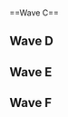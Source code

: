 {{DISPLAYTITLE:Smash 'N' Splash 2: ''Melee'' Singles Round 1 Pools}}
{{tabs static
|name1=Overview
|link1=Smash 'N' Splash/2/Melee
|name2=Singles Round 1 Pools
|link2=Smash 'N' Splash/2/Melee/Singles Round 1 Pools
|name3=Singles Round 2 Pools
|link3=Smash 'N' Splash/2/Melee/Singles Round 2 Pools
|name4=Singles Bracket
|link4=Smash 'N' Splash/2/Melee/Singles Bracket
|name5=Doubles Pools
|link5=Smash 'N' Splash/2/Melee/Doubles Pools
|name6=Doubles Bracket
|link6=Smash 'N' Splash/2/Melee/Doubles Bracket
|This=2
}}<br/>
==Wave C==
{{Box|start|padding=2em}}
{{HiddenSort|===C1===}}
{{GroupTableStart | Bracket C1 |width=300px}}
{{GroupTableSlot|SFAT |flag=us |win_m=6 |lose_m=0 |place=1 |bg=up |go={{advance|Smash 'N' Splash/2/Melee/Singles Round 2 Pools}}}}
{{GroupTableSlot|Mike |flag=us |win_m=5 |lose_m=1 |place=2 |bg=up |go={{advance|Smash 'N' Splash/2/Melee/Singles Round 2 Pools}}}}
{{GroupTableSlot|GooberShadow |flag=us |win_m=4 |lose_m=2 |place=3 |bg=up |go={{advance|Smash 'N' Splash/2/Melee/Singles Round 2 Pools}}}}
{{GroupTableSlot|H2O |flag=us |win_m=3 |lose_m=3 |place=4 |bg=down}}
{{GroupTableSlot|NJM |flag=us |win_m=2 |lose_m=4 |place=5 |bg=down}}
{{GroupTableSlot|Cr4nB3rry |flag=us |win_m=1 |lose_m=5 |place=6 |bg=down}}
{{GroupTableSlot|VI |flag=us |win_m=0 |lose_m=6 |place=7 |bg=down}}
{{GroupTableEnd}}
{{Box|break|padding=2em}}

{{HiddenSort|===C2===}}
{{GroupTableStart | Bracket C2 |width=300px}}
{{GroupTableSlot|n0ne |flag=ni |win_m=6 |lose_m=0 |place=1 |bg=up |go={{advance|Smash 'N' Splash/2/Melee/Singles Round 2 Pools}}}}
{{GroupTableSlot|Nekonyancer |flag=us |win_m=5 |lose_m=1 |place=2 |bg=up |go={{advance|Smash 'N' Splash/2/Melee/Singles Round 2 Pools}}}}
{{GroupTableSlot|cooran |flag=us |win_m=4 |lose_m=2 |place=3 |bg=up |go={{advance|Smash 'N' Splash/2/Melee/Singles Round 2 Pools}}}}
{{GroupTableSlot|hi im mikey |flag=us |win_m=3 |lose_m=3 |place=4 |bg=down}}
{{GroupTableSlot|Spills |flag=us |win_m=2 |lose_m=4 |place=5 |bg=down}}
{{GroupTableSlot|Canary |flag=us |win_m=1 |lose_m=5 |place=6 |bg=down}}
{{GroupTableSlot|Whooie |flag=us |win_m=0 |lose_m=6 |place=7 |bg=down}}
{{GroupTableEnd}}
{{Box|break|padding=2em}}

{{HiddenSort|===C3===}}
{{GroupTableStart | Bracket C3 |width=300px}}
{{GroupTableSlot|Prince Abu |flag=us |win_m=6 |lose_m=0 |place=1 |bg=up |go={{advance|Smash 'N' Splash/2/Melee/Singles Round 2 Pools}}}}
{{GroupTableSlot|Cucco Puffs |flag=us |win_m=5 |lose_m=1 |place=2 |bg=up |go={{advance|Smash 'N' Splash/2/Melee/Singles Round 2 Pools}}}}
{{GroupTableSlot|BARRY |flag=us |win_m=3 |lose_m=2 |place=3 |bg=up |go={{advance|Smash 'N' Splash/2/Melee/Singles Round 2 Pools}}}}
{{GroupTableSlot|Sino |flag=us |win_m=2 |lose_m=3 |place=4 |bg=down}}
{{GroupTableSlot|Raidos |flag=us |win_m=2 |lose_m=4 |place=5 |bg=down}}
{{GroupTableSlot|Cube |flag=us |win_m=2 |lose_m=4 |place=5 |bg=down}}
{{GroupTableSlot|YAMSofsteel |flag=us |win_m=0 |lose_m=6 |place=7 |bg=down}}
{{GroupTableEnd}}
{{Box|break|padding=2em}}

{{HiddenSort|===C4===}}
{{GroupTableStart | Bracket C4 |width=300px}}
{{GroupTableSlot|Drephen |flag=us |win_m=6 |lose_m=0 |place=1 |bg=up |go={{advance|Smash 'N' Splash/2/Melee/Singles Round 2 Pools}}}}
{{GroupTableSlot|Elegy |flag=us |win_m=5 |lose_m=1 |place=2 |bg=up |go={{advance|Smash 'N' Splash/2/Melee/Singles Round 2 Pools}}}}
{{GroupTableSlot|Poskii |flag=us |win_m=4 |lose_m=2 |place=3 |bg=up |go={{advance|Smash 'N' Splash/2/Melee/Singles Round 2 Pools}}}}
{{GroupTableSlot|Josniff |flag=us |win_m=3 |lose_m=3 |place=4 |bg=down}}
{{GroupTableSlot|Generic |flag=us |win_m=2 |lose_m=4 |place=5 |bg=down}}
{{GroupTableSlot|TheSurfingPikachu |flag=us |win_m=1 |lose_m=5 |place=6 |bg=down}}
{{GroupTableSlot|HB |flag=us |win_m=0 |lose_m=6 |place=7 |bg=down}}
{{GroupTableEnd}}
{{Box|break|padding=2em}}

{{HiddenSort|===C5===}}
{{GroupTableStart | Bracket C5 |width=300px}}
{{GroupTableSlot|Azzu |flag=us |win_m=6 |lose_m=0 |place=1 |bg=up |go={{advance|Smash 'N' Splash/2/Melee/Singles Round 2 Pools}}}}
{{GroupTableSlot|tpwn |flag=us |win_m=4 |lose_m=2 |place=2 |bg=up |go={{advance|Smash 'N' Splash/2/Melee/Singles Round 2 Pools}}}}
{{GroupTableSlot|Xtreme |flag=us |win_m=4 |lose_m=2 |place=2 |bg=up |go={{advance|Smash 'N' Splash/2/Melee/Singles Round 2 Pools}}}}
{{GroupTableSlot|Pleasantries |flag=us |win_m=4 |lose_m=2 |place=4 |bg=down}}
{{GroupTableSlot|Peeko |flag=us |win_m=2 |lose_m=4 |place=5 |bg=down}}
{{GroupTableSlot|Speck |flag=us |win_m=1 |lose_m=5 |place=6 |bg=down}}
{{GroupTableSlot|Blakesterr |flag=us |win_m=0 |lose_m=6 |place=7 |bg=down}}
{{GroupTableEnd}}
{{Box|break|padding=2em}}

{{HiddenSort|===C6===}}
{{GroupTableStart | Bracket C6 |width=300px}}
{{GroupTableSlot|voorhese |flag=us |win_m=6 |lose_m=0 |place=1 |bg=up |go={{advance|Smash 'N' Splash/2/Melee/Singles Round 2 Pools}}}}
{{GroupTableSlot|Blahguy |flag=us |win_m=4 |lose_m=2 |place=2 |bg=up |go={{advance|Smash 'N' Splash/2/Melee/Singles Round 2 Pools}}}}
{{GroupTableSlot|BlueMarine |flag=us |win_m=4 |lose_m=2 |place=2 |bg=up |go={{advance|Smash 'N' Splash/2/Melee/Singles Round 2 Pools}}}}
{{GroupTableSlot|Cruz |flag=us |win_m=3 |lose_m=3 |place=4 |bg=down}}
{{GroupTableSlot|Ziggy |flag=us |win_m=3 |lose_m=3 |place=4 |bg=down}}
{{GroupTableSlot|Salt |flag=us |win_m=1 |lose_m=5 |place=6 |bg=down}}
{{GroupTableSlot|Flash |flag=us |win_m=0 |lose_m=6 |place=7 |bg=down}}
{{GroupTableEnd}}
{{Box|break|padding=2em}}

{{HiddenSort|===C7===}}
{{GroupTableStart | Bracket C7 |width=300px}}
{{GroupTableSlot|Liberate |flag=us |win_m=6 |lose_m=0 |place=1 |bg=up |go={{advance|Smash 'N' Splash/2/Melee/Singles Round 2 Pools}}}}
{{GroupTableSlot|Dr. Greenthumb |flag=us |win_m=5 |lose_m=1 |place=2 |bg=up |go={{advance|Smash 'N' Splash/2/Melee/Singles Round 2 Pools}}}}
{{GroupTableSlot|Cronus |flag=us |win_m=4 |lose_m=2 |place=3 |bg=up |go={{advance|Smash 'N' Splash/2/Melee/Singles Round 2 Pools}}}}
{{GroupTableSlot|Dinosaur29 |flag=us |win_m=3 |lose_m=3 |place=4 |bg=down}}
{{GroupTableSlot|Echo |flag=us |win_m=2 |lose_m=4 |place=5 |bg=down}}
{{GroupTableSlot|Zelgius |flag=us |win_m=1 |lose_m=5 |place=6 |bg=down}}
{{GroupTableSlot|Port |flag=us |win_m=0 |lose_m=6 |place=7 |bg=down}}
{{GroupTableEnd}}
{{Box|break|padding=2em}}

{{HiddenSort|===C8===}}
{{GroupTableStart | Bracket C8 |width=300px}}
{{GroupTableSlot|DairDev1L |flag=us |win_m=6 |lose_m=0 |place=1 |bg=up |go={{advance|Smash 'N' Splash/2/Melee/Singles Round 2 Pools}}}}
{{GroupTableSlot|Sheep |flag=us |win_m=5 |lose_m=1 |place=2 |bg=up |go={{advance|Smash 'N' Splash/2/Melee/Singles Round 2 Pools}}}}
{{GroupTableSlot|Moros |flag=us |win_m=4 |lose_m=2 |place=3 |bg=up |go={{advance|Smash 'N' Splash/2/Melee/Singles Round 2 Pools}}}}
{{GroupTableSlot|RockHawk |flag=us |win_m=3 |lose_m=3 |place=4 |bg=down}}
{{GroupTableSlot|Olives |flag=us |win_m=2 |lose_m=4 |place=5 |bg=down}}
{{GroupTableSlot|Fenrir |flag=us |win_m=1 |lose_m=5 |place=6 |bg=down}}
{{GroupTableSlot|Kitsuni |flag=us |win_m=0 |lose_m=6 |place=7 |bg=down}}
{{GroupTableEnd}}
{{Box|break|padding=2em}}

{{HiddenSort|===C9===}}
{{GroupTableStart | Bracket C9 |width=300px}}
{{GroupTableSlot|Dan Salvato |flag=us |win_m=6 |lose_m=0 |place=1 |bg=up |go={{advance|Smash 'N' Splash/2/Melee/Singles Round 2 Pools}}}}
{{GroupTableSlot|TravisT |flag=us |win_m=5 |lose_m=1 |place=2 |bg=up |go={{advance|Smash 'N' Splash/2/Melee/Singles Round 2 Pools}}}}
{{GroupTableSlot|Koopi |flag=us |win_m=4 |lose_m=2 |place=3 |bg=up |go={{advance|Smash 'N' Splash/2/Melee/Singles Round 2 Pools}}}}
{{GroupTableSlot|Bandito |flag=us |win_m=3 |lose_m=3 |place=4 |bg=down}}
{{GroupTableSlot|VESO |flag=us |win_m=2 |lose_m=4 |place=5 |bg=down}}
{{GroupTableSlot|StriferZ |flag=us |win_m=1 |lose_m=5 |place=6 |bg=down}}
{{GroupTableSlot|Musigh |flag=us |win_m=0 |lose_m=6 |place=7 |bg=down}}
{{GroupTableEnd}}
{{Box|break|padding=2em}}

{{HiddenSort|===C10===}}
{{GroupTableStart | Bracket C10 |width=300px}}
{{GroupTableSlot|Hello |flag=ca |win_m=6 |lose_m=0 |place=1 |bg=up |go={{advance|Smash 'N' Splash/2/Melee/Singles Round 2 Pools}}}}
{{GroupTableSlot|HyperFlame |flag=us |win_m=5 |lose_m=1 |place=2 |bg=up |go={{advance|Smash 'N' Splash/2/Melee/Singles Round 2 Pools}}}}
{{GroupTableSlot|Jobes |flag=us |win_m=4 |lose_m=2 |place=3 |bg=up |go={{advance|Smash 'N' Splash/2/Melee/Singles Round 2 Pools}}}}
{{GroupTableSlot|IKEY |flag=us |win_m=3 |lose_m=3 |place=4 |bg=down}}
{{GroupTableSlot|Truski |flag=us |win_m=2 |lose_m=4 |place=5 |bg=down}}
{{GroupTableSlot|Torm |flag=us |win_m=1 |lose_m=5 |place=6 |bg=down}}
{{GroupTableSlot|chals |flag=us |win_m=0 |lose_m=6 |place=7 |bg=down}}
{{GroupTableEnd}}
{{Box|break|padding=2em}}

{{HiddenSort|===C11===}}
{{GroupTableStart | Bracket C11 |width=300px}}
{{GroupTableSlot|i4n |flag=us |win_m=6 |lose_m=0 |place=1 |bg=up |go={{advance|Smash 'N' Splash/2/Melee/Singles Round 2 Pools}}}}
{{GroupTableSlot|Grab2Win |flag=us |win_m=5 |lose_m=1 |place=2 |bg=up |go={{advance|Smash 'N' Splash/2/Melee/Singles Round 2 Pools}}}}
{{GroupTableSlot|NScyte |flag=us |win_m=4 |lose_m=2 |place=3 |bg=up |go={{advance|Smash 'N' Splash/2/Melee/Singles Round 2 Pools}}}}
{{GroupTableSlot|Yankee |flag=us |win_m=3 |lose_m=3 |place=4 |bg=down}}
{{GroupTableSlot|2 Trainz |flag=us |win_m=2 |lose_m=4 |place=5 |bg=down}}
{{GroupTableSlot|Pintoa |flag=us |win_m=1 |lose_m=5 |place=6 |bg=down}}
{{GroupTableSlot|Masterbazaar |flag=us |win_m=0 |lose_m=6 |place=7 |bg=down}}
{{GroupTableEnd}}
{{Box|break|padding=2em}}

{{HiddenSort|===C12===}}
{{GroupTableStart | Bracket C12 |width=300px}}
{{GroupTableSlot|Ferriswheel |flag=us |win_m=6 |lose_m=0 |place=1 |bg=up |go={{advance|Smash 'N' Splash/2/Melee/Singles Round 2 Pools}}}}
{{GroupTableSlot|Andy |flag=us |win_m=5 |lose_m=1 |place=2 |bg=up |go={{advance|Smash 'N' Splash/2/Melee/Singles Round 2 Pools}}}}
{{GroupTableSlot|JLF |flag=us |win_m=4 |lose_m=2 |place=3 |bg=up |go={{advance|Smash 'N' Splash/2/Melee/Singles Round 2 Pools}}}}
{{GroupTableSlot|Jwooff |flag=us |win_m=3 |lose_m=3 |place=4 |bg=down}}
{{GroupTableSlot|Risu |flag=us |win_m=2 |lose_m=4 |place=5 |bg=down}}
{{GroupTableSlot|Crucialtoast8 |flag=us |win_m=1 |lose_m=5 |place=6 |bg=down}}
{{GroupTableSlot|ShulkMan |flag=us |win_m=0 |lose_m=6 |place=7 |bg=down}}
{{GroupTableEnd}}
{{Box|break|padding=2em}}

{{HiddenSort|===C13===}}
{{GroupTableStart | Bracket C13 |width=300px}}
{{GroupTableSlot|Quaz |flag=us |win_m=7 |lose_m=0 |place=1 |bg=up |go={{advance|Smash 'N' Splash/2/Melee/Singles Round 2 Pools}}}}
{{GroupTableSlot|Ringler |flag=us |win_m=6 |lose_m=1 |place=2 |bg=up |go={{advance|Smash 'N' Splash/2/Melee/Singles Round 2 Pools}}}}
{{GroupTableSlot|Drag |flag=us |win_m=5 |lose_m=2 |place=3 |bg=up |go={{advance|Smash 'N' Splash/2/Melee/Singles Round 2 Pools}}}}
{{GroupTableSlot|Koala |flag=us |win_m=4 |lose_m=3 |place=4 |bg=down}}
{{GroupTableSlot|AmZ |flag=us |win_m=3 |lose_m=4 |place=5 |bg=down}}
{{GroupTableSlot|L1me |flag=us |win_m=2 |lose_m=5 |place=6 |bg=down}}
{{GroupTableSlot|AD8 |flag=us |win_m=1 |lose_m=6 |place=7 |bg=down}}
{{GroupTableSlot|Oops |flag=us |win_m=0 |lose_m=7 |place=8 |bg=down}}
{{GroupTableEnd}}
{{Box|break|padding=2em}}

{{HiddenSort|===C14===}}
{{GroupTableStart | Bracket C14 |width=300px}}
{{GroupTableSlot|Karma |flag=us |win_m=6 |lose_m=1 |place=1 |bg=up |go={{advance|Smash 'N' Splash/2/Melee/Singles Round 2 Pools}}}}
{{GroupTableSlot|Weeaboo |flag=us |win_m=6 |lose_m=1 |place=1 |bg=up |go={{advance|Smash 'N' Splash/2/Melee/Singles Round 2 Pools}}}}
{{GroupTableSlot|Ryse |flag=us |win_m=6 |lose_m=1 |place=1 |bg=up |go={{advance|Smash 'N' Splash/2/Melee/Singles Round 2 Pools}}}}
{{GroupTableSlot|D. Disciple |flag=us |win_m=4 |lose_m=3 |place=4 |bg=down}}
{{GroupTableSlot|HHHHHHHHHHHHHHH |flag=us |win_m=3 |lose_m=4 |place=5 |bg=down}}
{{GroupTableSlot|Big Papi |flag=us |win_m=2 |lose_m=5 |place=6 |bg=down}}
{{GroupTableSlot|Blaziken |flag=us |win_m=1 |lose_m=6 |place=7 |bg=down}}
{{GroupTableSlot|Mekk |flag=us |win_m=0 |lose_m=7 |place=8 |bg=down}}
{{GroupTableEnd}}
{{Box|break|padding=2em}}

{{HiddenSort|===C15===}}
{{GroupTableStart | Bracket C15 |width=300px}}
{{GroupTableSlot|Hungrybox |flag=us |win_m=7 |lose_m=0 |place=1 |bg=up |go={{advance|Smash 'N' Splash/2/Melee/Singles Round 2 Pools}}}}
{{GroupTableSlot|LSDX |flag=us |win_m=6 |lose_m=1 |place=2 |bg=up |go={{advance|Smash 'N' Splash/2/Melee/Singles Round 2 Pools}}}}
{{GroupTableSlot|FannyPack |flag=us |win_m=5 |lose_m=2 |place=3 |bg=up |go={{advance|Smash 'N' Splash/2/Melee/Singles Round 2 Pools}}}}
{{GroupTableSlot|Red Sheik |flag=us |win_m=4 |lose_m=3 |place=4 |bg=down}}
{{GroupTableSlot|Tengu |flag=ca |win_m=3 |lose_m=4 |place=5 |bg=down}}
{{GroupTableSlot|White Cinnamon |flag=us |win_m=2 |lose_m=5 |place=6 |bg=down}}
{{GroupTableSlot|FlyingMelons |flag=us |win_m=1 |lose_m=6 |place=7 |bg=down}}
{{GroupTableSlot|Prohibition |flag=us |win_m=0 |lose_m=7 |place=8 |bg=down}}
{{GroupTableEnd}}
{{Box|break|padding=2em}}

{{HiddenSort|===C16===}}
{{GroupTableStart | Bracket C16 |width=300px}}
{{GroupTableSlot|homemadewaffles |flag=us |win_m=6 |lose_m=0 |place=1 |bg=up |go={{advance|Smash 'N' Splash/2/Melee/Singles Round 2 Pools}}}}
{{GroupTableSlot|Dezno |flag=us |win_m=5 |lose_m=1 |place=2 |bg=up |go={{advance|Smash 'N' Splash/2/Melee/Singles Round 2 Pools}}}}
{{GroupTableSlot|Ryou |flag=us |win_m=4 |lose_m=2 |place=3 |bg=up |go={{advance|Smash 'N' Splash/2/Melee/Singles Round 2 Pools}}}}
{{GroupTableSlot|Pseudo Seras |flag=us |win_m=2 |lose_m=4 |place=4 |bg=down}}
{{GroupTableSlot|JBuzzyBee |flag=us |win_m=2 |lose_m=4 |place=4 |bg=down}}
{{GroupTableSlot|Lukatic |flag=us |win_m=2 |lose_m=4 |place=4 |bg=down}}
{{GroupTableSlot|Bustr |flag=us |win_m=0 |lose_m=6 |place=7 |bg=down}}
{{GroupTableEnd}}
{{Box|end}}

==Wave D==
{{Box|start|padding=2em}}
{{HiddenSort|===D1===}}
{{GroupTableStart | Bracket D1 |width=300px}}
{{GroupTableSlot|Mew2King |flag=us |win_m=6 |lose_m=0 |place=1 |bg=up |go={{advance|Smash 'N' Splash/2/Melee/Singles Round 2 Pools}}}}
{{GroupTableSlot|Simple |flag=us |win_m=5 |lose_m=1 |place=2 |bg=up |go={{advance|Smash 'N' Splash/2/Melee/Singles Round 2 Pools}}}}
{{GroupTableSlot|Karson |flag=us |win_m=4 |lose_m=2 |place=3 |bg=up |go={{advance|Smash 'N' Splash/2/Melee/Singles Round 2 Pools}}}}
{{GroupTableSlot|CurlyDave |flag=us |win_m=3 |lose_m=3 |place=4 |bg=down}}
{{GroupTableSlot|Rice |flag=us |win_m=2 |lose_m=4 |place=5 |bg=down}}
{{GroupTableSlot|Jules |flag=us |win_m=1 |lose_m=5 |place=6 |bg=down}}
{{GroupTableSlot|Y3Fffrsn |flag=us |win_m=0 |lose_m=6 |place=7 |bg=down}}
{{GroupTableEnd}}
{{Box|break|padding=2em}}

{{HiddenSort|===D2===}}
{{GroupTableStart | Bracket D2 |width=300px}}
{{GroupTableSlot|Wizzrobe |flag=us |win_m=6 |lose_m=0 |place=1 |bg=up |go={{advance|Smash 'N' Splash/2/Melee/Singles Round 2 Pools}}}}
{{GroupTableSlot|Kuhls |flag=us |win_m=5 |lose_m=1 |place=2 |bg=up |go={{advance|Smash 'N' Splash/2/Melee/Singles Round 2 Pools}}}}
{{GroupTableSlot|BDoc |flag=ca |win_m=4 |lose_m=2 |place=3 |bg=up |go={{advance|Smash 'N' Splash/2/Melee/Singles Round 2 Pools}}}}
{{GroupTableSlot|Dad |flag=us |win_m=3 |lose_m=3 |place=4 |bg=down}}
{{GroupTableSlot|MrPoo |flag=us |win_m=2 |lose_m=4 |place=5 |bg=down}}
{{GroupTableSlot|Micro |flag=us |win_m=1 |lose_m=5 |place=6 |bg=down}}
{{GroupTableSlot|Tomago |flag=us |win_m=0 |lose_m=6 |place=7 |bg=down}}
{{GroupTableEnd}}
{{Box|break|padding=2em}}

{{HiddenSort|===D3===}}
{{GroupTableStart | Bracket D3 |width=300px}}
{{GroupTableSlot|Swedish Delight |flag=us |win_m=6 |lose_m=0 |place=1 |bg=up |go={{advance|Smash 'N' Splash/2/Melee/Singles Round 2 Pools}}}}
{{GroupTableSlot|davrob01 |flag=us |win_m=5 |lose_m=1 |place=2 |bg=up |go={{advance|Smash 'N' Splash/2/Melee/Singles Round 2 Pools}}}}
{{GroupTableSlot|pleeba |flag=us |win_m=4 |lose_m=2 |place=3 |bg=up |go={{advance|Smash 'N' Splash/2/Melee/Singles Round 2 Pools}}}}
{{GroupTableSlot|Tapiney |flag=us |win_m=3 |lose_m=3 |place=4 |bg=down}}
{{GroupTableSlot|BBLZ |flag=us |win_m=2 |lose_m=4 |place=5 |bg=down}}
{{GroupTableSlot|DDHS |flag=us |win_m=1 |lose_m=5 |place=6 |bg=down}}
{{GroupTableSlot|Onehandbackhand |flag=jp |win_m=0 |lose_m=6 |place=7 |bg=down}}
{{GroupTableEnd}}
{{Box|break|padding=2em}}

{{HiddenSort|===D4===}}
{{GroupTableStart | Bracket D4 |width=300px}}
{{GroupTableSlot|Darkatma |flag=us |win_m=6 |lose_m=0 |place=1 |bg=up |go={{advance|Smash 'N' Splash/2/Melee/Singles Round 2 Pools}}}}
{{GroupTableSlot|MVZY |flag=us |win_m=5 |lose_m=1 |place=2 |bg=up |go={{advance|Smash 'N' Splash/2/Melee/Singles Round 2 Pools}}}}
{{GroupTableSlot|Lightning |flag=us |win_m=4 |lose_m=2 |place=3 |bg=up |go={{advance|Smash 'N' Splash/2/Melee/Singles Round 2 Pools}}}}
{{GroupTableSlot|Solithic |flag=us |win_m=3 |lose_m=3 |place=4 |bg=down}}
{{GroupTableSlot|Papa No Johns |flag=us |win_m=2 |lose_m=4 |place=5 |bg=down}}
{{GroupTableSlot|Rada |flag=us |win_m=1 |lose_m=5 |place=6 |bg=down}}
{{GroupTableSlot|Henomura |flag=us |win_m=0 |lose_m=6 |place=7 |bg=down}}
{{GroupTableEnd}}
{{Box|break|padding=2em}}

{{HiddenSort|===D5===}}
{{GroupTableStart | Bracket D5 |width=300px}}
{{GroupTableSlot|Reeve |flag=us |win_m=6 |lose_m=0 |place=1 |bg=up |go={{advance|Smash 'N' Splash/2/Melee/Singles Round 2 Pools}}}}
{{GroupTableSlot|Sothe |flag=us |win_m=5 |lose_m=1 |place=2 |bg=up |go={{advance|Smash 'N' Splash/2/Melee/Singles Round 2 Pools}}}}
{{GroupTableSlot|GGDoe |flag=us |win_m=4 |lose_m=2 |place=3 |bg=up |go={{advance|Smash 'N' Splash/2/Melee/Singles Round 2 Pools}}}}
{{GroupTableSlot|Ceephax |flag=us |win_m=3 |lose_m=3 |place=4 |bg=down}}
{{GroupTableSlot|Mob |flag=us |win_m=2 |lose_m=4 |place=5 |bg=down}}
{{GroupTableSlot|Knipples |flag=us |win_m=1 |lose_m=5 |place=6 |bg=down}}
{{GroupTableSlot|TP the Destroyer |flag=us |win_m=0 |lose_m=6 |place=7 |bg=down}}
{{GroupTableEnd}}
{{Box|break|padding=2em}}

{{HiddenSort|===D6===}}
{{GroupTableStart | Bracket D6 |width=300px}}
{{GroupTableSlot|Lanceinthepants |flag=us |win_m=6 |lose_m=0 |place=1 |bg=up |go={{advance|Smash 'N' Splash/2/Melee/Singles Round 2 Pools}}}}
{{GroupTableSlot|Elephante |flag=us |win_m=5 |lose_m=1 |place=2 |bg=up |go={{advance|Smash 'N' Splash/2/Melee/Singles Round 2 Pools}}}}
{{GroupTableSlot|Rooster |flag=us |win_m=4 |lose_m=2 |place=3 |bg=up |go={{advance|Smash 'N' Splash/2/Melee/Singles Round 2 Pools}}}}
{{GroupTableSlot|Snail6 |flag=us |win_m=3 |lose_m=3 |place=4 |bg=down}}
{{GroupTableSlot|Purplepanda |flag=us |win_m=2 |lose_m=4 |place=5 |bg=down}}
{{GroupTableSlot|Poutine |flag=us |win_m=1 |lose_m=5 |place=6 |bg=down}}
{{GroupTableSlot|Jeezy |flag=us |win_m=0 |lose_m=6 |place=7 |bg=down}}
{{GroupTableEnd}}
{{Box|break|padding=2em}}

{{HiddenSort|===D7===}}
{{GroupTableStart | Bracket D7 |width=300px}}
{{GroupTableSlot|MrLz |flag=us |win_m=6 |lose_m=0 |place=1 |bg=up |go={{advance|Smash 'N' Splash/2/Melee/Singles Round 2 Pools}}}}
{{GroupTableSlot|Fishaman P |flag=us |win_m=5 |lose_m=1 |place=2 |bg=up |go={{advance|Smash 'N' Splash/2/Melee/Singles Round 2 Pools}}}}
{{GroupTableSlot|Bevan |flag=us |win_m=4 |lose_m=2 |place=3 |bg=up |go={{advance|Smash 'N' Splash/2/Melee/Singles Round 2 Pools}}}}
{{GroupTableSlot|FrozenPizza |flag=us |win_m=2 |lose_m=4 |place=4 |bg=down}}
{{GroupTableSlot|Roland |flag=us |win_m=2 |lose_m=4 |place=4 |bg=down}}
{{GroupTableSlot|Beggy |flag=us |win_m=1 |lose_m=5 |place=6 |bg=down}}
{{GroupTableSlot|Tablesalt |flag=us |win_m=1 |lose_m=5 |place=6 |bg=down}}
{{GroupTableEnd}}
{{Box|break|padding=2em}}

{{HiddenSort|===D8===}}
{{GroupTableStart | Bracket D8 |width=300px}}
{{GroupTableSlot|WakenVape |flag=us |win_m=6 |lose_m=0 |place=1 |bg=up |go={{advance|Smash 'N' Splash/2/Melee/Singles Round 2 Pools}}}}
{{GroupTableSlot|The Fury |flag=us |win_m=5 |lose_m=1 |place=2 |bg=up |go={{advance|Smash 'N' Splash/2/Melee/Singles Round 2 Pools}}}}
{{GroupTableSlot|Solharath |flag=us |win_m=4 |lose_m=2 |place=3 |bg=up |go={{advance|Smash 'N' Splash/2/Melee/Singles Round 2 Pools}}}}
{{GroupTableSlot|Pizza |flag=us |win_m=3 |lose_m=3 |place=4 |bg=down}}
{{GroupTableSlot|Narbs |flag=us |win_m=2 |lose_m=4 |place=5 |bg=down}}
{{GroupTableSlot|cope |flag=us |win_m=1 |lose_m=5 |place=6 |bg=down}}
{{GroupTableSlot|Scrublord |flag=us |win_m=0 |lose_m=6 |place=7 |bg=down}}
{{GroupTableEnd}}
{{Box|break|padding=2em}}

{{HiddenSort|===D9===}}
{{GroupTableStart | Bracket D9 |width=300px}}
{{GroupTableSlot|Thrash |flag=us |win_m=6 |lose_m=0 |place=1 |bg=up |go={{advance|Smash 'N' Splash/2/Melee/Singles Round 2 Pools}}}}
{{GroupTableSlot|Pure |flag=us |win_m=5 |lose_m=1 |place=2 |bg=up |go={{advance|Smash 'N' Splash/2/Melee/Singles Round 2 Pools}}}}
{{GroupTableSlot|Knubs. |flag=us |win_m=4 |lose_m=2 |place=3 |bg=up |go={{advance|Smash 'N' Splash/2/Melee/Singles Round 2 Pools}}}}
{{GroupTableSlot|2A4T |flag=us |win_m=3 |lose_m=3 |place=4 |bg=down}}
{{GroupTableSlot|A' |flag=us |win_m=1 |lose_m=5 |place=5 |bg=down}}
{{GroupTableSlot|EX |flag=us |win_m=1 |lose_m=5 |place=5 |bg=down}}
{{GroupTableSlot|Food |flag=us |win_m=1 |lose_m=5 |place=5 |bg=down}}
{{GroupTableEnd}}
{{Box|break|padding=2em}}

{{HiddenSort|===D10===}}
{{GroupTableStart | Bracket D10 |width=300px}}
{{GroupTableSlot|Parzival |flag=us |win_m=6 |lose_m=0 |place=1 |bg=up |go={{advance|Smash 'N' Splash/2/Melee/Singles Round 2 Pools}}}}
{{GroupTableSlot|LuigigoShard |flag=us |win_m=5 |lose_m=1 |place=2 |bg=up |go={{advance|Smash 'N' Splash/2/Melee/Singles Round 2 Pools}}}}
{{GroupTableSlot|Wii-Kai |flag=us |win_m=4 |lose_m=2 |place=3 |bg=up |go={{advance|Smash 'N' Splash/2/Melee/Singles Round 2 Pools}}}}
{{GroupTableSlot|Moosewad |flag=us |win_m=3 |lose_m=3 |place=4 |bg=down}}
{{GroupTableSlot|Mastercat |flag=us |win_m=1 |lose_m=5 |place=5 |bg=down}}
{{GroupTableSlot|WORM |flag=us |win_m=1 |lose_m=5 |place=5 |bg=down}}
{{GroupTableSlot|kzidek |flag=us |win_m=1 |lose_m=5 |place=5 |bg=down}}
{{GroupTableEnd}}
{{Box|break|padding=2em}}

{{HiddenSort|===D11===}}
{{GroupTableStart | Bracket D11 |width=300px}}
{{GroupTableSlot|DavidCue |flag=us |win_m=6 |lose_m=0 |place=1 |bg=up |go={{advance|Smash 'N' Splash/2/Melee/Singles Round 2 Pools}}}}
{{GroupTableSlot|DarkWolf |flag=us |win_m=5 |lose_m=1 |place=2 |bg=up |go={{advance|Smash 'N' Splash/2/Melee/Singles Round 2 Pools}}}}
{{GroupTableSlot|Schlag |flag=us |win_m=4 |lose_m=2 |place=3 |bg=up |go={{advance|Smash 'N' Splash/2/Melee/Singles Round 2 Pools}}}}
{{GroupTableSlot|Dice |flag=us |win_m=3 |lose_m=3 |place=4 |bg=down}}
{{GroupTableSlot|Savage Lionfish |flag=us |win_m=2 |lose_m=4 |place=5 |bg=down}}
{{GroupTableSlot|MtnDewgong |flag=us |win_m=1 |lose_m=5 |place=6 |bg=down}}
{{GroupTableSlot|Elliot |flag=us |win_m=0 |lose_m=6 |place=7 |bg=down}}
{{GroupTableEnd}}
{{Box|break|padding=2em}}

{{HiddenSort|===D12===}}
{{GroupTableStart | Bracket D12 |width=300px}}
{{GroupTableSlot|Nox |flag=us |win_m=6 |lose_m=0 |place=1 |bg=up |go={{advance|Smash 'N' Splash/2/Melee/Singles Round 2 Pools}}}}
{{GroupTableSlot|Hacky |flag=us |win_m=5 |lose_m=1 |place=2 |bg=up |go={{advance|Smash 'N' Splash/2/Melee/Singles Round 2 Pools}}}}
{{GroupTableSlot|Suplex City |flag=us |win_m=4 |lose_m=2 |place=3 |bg=up |go={{advance|Smash 'N' Splash/2/Melee/Singles Round 2 Pools}}}}
{{GroupTableSlot|Grasshoppa |flag=us |win_m=3 |lose_m=3 |place=4 |bg=down}}
{{GroupTableSlot|Withputit |flag=us |win_m=2 |lose_m=4 |place=5 |bg=down}}
{{GroupTableSlot|Hamalak |flag=us |win_m=1 |lose_m=5 |place=6 |bg=down}}
{{GroupTableSlot|Maspect |flag=us |win_m=0 |lose_m=6 |place=7 |bg=down}}
{{GroupTableEnd}}
{{Box|break|padding=2em}}

{{HiddenSort|===D13===}}
{{GroupTableStart | Bracket D13 |width=300px}}
{{GroupTableSlot|C# |flag=us |win_m=6 |lose_m=0 |place=1 |bg=up |go={{advance|Smash 'N' Splash/2/Melee/Singles Round 2 Pools}}}}
{{GroupTableSlot|Cheato |flag=us |win_m=5 |lose_m=1 |place=2 |bg=up |go={{advance|Smash 'N' Splash/2/Melee/Singles Round 2 Pools}}}}
{{GroupTableSlot|Schnurb |flag=us |win_m=4 |lose_m=2 |place=3 |bg=up |go={{advance|Smash 'N' Splash/2/Melee/Singles Round 2 Pools}}}}
{{GroupTableSlot|JAB |flag=us |win_m=3 |lose_m=3 |place=4 |bg=down}}
{{GroupTableSlot|Juice |flag=us |win_m=2 |lose_m=4 |place=5 |bg=down}}
{{GroupTableSlot|Everfresh |flag=us |win_m=1 |lose_m=5 |place=6 |bg=down}}
{{GroupTableSlot|PIBB |flag=us |win_m=0 |lose_m=6 |place=7 |bg=down}}
{{GroupTableEnd}}
{{Box|break|padding=2em}}

{{HiddenSort|===D14===}}
{{GroupTableStart | Bracket D14 |width=300px}}
{{GroupTableSlot|Trulliam |flag=ca |win_m=7 |lose_m=0 |place=1 |bg=up |go={{advance|Smash 'N' Splash/2/Melee/Singles Round 2 Pools}}}}
{{GroupTableSlot|Jacky |flag=us |win_m=6 |lose_m=1 |place=2 |bg=up |go={{advance|Smash 'N' Splash/2/Melee/Singles Round 2 Pools}}}}
{{GroupTableSlot|Plasmius |flag=us |win_m=5 |lose_m=2 |place=3 |bg=up |go={{advance|Smash 'N' Splash/2/Melee/Singles Round 2 Pools}}}}
{{GroupTableSlot|KillJayKill |flag=us |win_m=4 |lose_m=3 |place=4 |bg=down}}
{{GroupTableSlot|Storm |flag=us |win_m=3 |lose_m=4 |place=5 |bg=down}}
{{GroupTableSlot|Izze |flag=us |win_m=2 |lose_m=5 |place=6 |bg=down}}
{{GroupTableSlot|Rektangles |flag=us |win_m=1 |lose_m=6 |place=7 |bg=down}}
{{GroupTableSlot|Tuck |flag=us |win_m=0 |lose_m=7 |place=8 |bg=down}}
{{GroupTableEnd}}
{{Box|break|padding=2em}}

{{HiddenSort|===D15===}}
{{GroupTableStart | Bracket D15 |width=300px}}
{{GroupTableSlot|Eggy |flag=us |win_m=7 |lose_m=0 |place=1 |bg=up |go={{advance|Smash 'N' Splash/2/Melee/Singles Round 2 Pools}}}}
{{GroupTableSlot|Cuff |flag=us |win_m=6 |lose_m=1 |place=2 |bg=up |go={{advance|Smash 'N' Splash/2/Melee/Singles Round 2 Pools}}}}
{{GroupTableSlot|High-C |flag=us |win_m=5 |lose_m=2 |place=3 |bg=up |go={{advance|Smash 'N' Splash/2/Melee/Singles Round 2 Pools}}}}
{{GroupTableSlot|oh |flag=us |win_m=4 |lose_m=3 |place=4 |bg=down}}
{{GroupTableSlot|Tucker |flag=us |win_m=3 |lose_m=4 |place=5 |bg=down}}
{{GroupTableSlot|Blaze |flag=us |win_m=2 |lose_m=5 |place=6 |bg=down}}
{{GroupTableSlot|Ranger Mike |flag=us |win_m=1 |lose_m=6 |place=7 |bg=down}}
{{GroupTableSlot|Landry! |flag=us |win_m=0 |lose_m=7 |place=8 |bg=down}}
{{GroupTableEnd}}
{{Box|break|padding=2em}}

{{HiddenSort|===D16===}}
{{GroupTableStart | Bracket D16 |width=300px}}
{{GroupTableSlot|Triple R |flag=us |win_m=6 |lose_m=0 |place=1 |bg=up |go={{advance|Smash 'N' Splash/2/Melee/Singles Round 2 Pools}}}}
{{GroupTableSlot|Passion |flag=us |win_m=5 |lose_m=1 |place=2 |bg=up |go={{advance|Smash 'N' Splash/2/Melee/Singles Round 2 Pools}}}}
{{GroupTableSlot|Scooby Doo Gucci Jacuzzi |flag=us |win_m=4 |lose_m=2 |place=3 |bg=up |go={{advance|Smash 'N' Splash/2/Melee/Singles Round 2 Pools}}}}
{{GroupTableSlot|Dysfunkti0nal |flag=us |win_m=3 |lose_m=3 |place=4 |bg=down}}
{{GroupTableSlot|Oathlivion |flag=us |win_m=2 |lose_m=4 |place=5 |bg=down}}
{{GroupTableSlot|ravedave |flag=us |win_m=1 |lose_m=5 |place=6 |bg=down}}
{{GroupTableSlot|Garbage Can |flag=us |win_m=0 |lose_m=6 |place=7 |bg=down}}
{{GroupTableEnd}}
{{Box|end}}

==Wave E==
{{Box|start|padding=2em}}
{{HiddenSort|===E1===}}
{{GroupTableStart | Bracket E1 |width=300px}}
{{GroupTableSlot|Westballz |flag=us |win_m=6 |lose_m=0 |place=1 |bg=up |go={{advance|Smash 'N' Splash/2/Melee/Singles Round 2 Pools}}}}
{{GroupTableSlot|Puddingpop |flag=us |win_m=4 |lose_m=2 |place=2 |bg=up |go={{advance|Smash 'N' Splash/2/Melee/Singles Round 2 Pools}}}}
{{GroupTableSlot|Boat |flag=us |win_m=4 |lose_m=2 |place=2 |bg=up |go={{advance|Smash 'N' Splash/2/Melee/Singles Round 2 Pools}}}}
{{GroupTableSlot|645development |flag=us |win_m=4 |lose_m=2 |place=2 |bg=down}}
{{GroupTableSlot|Marionette |flag=us |win_m=2 |lose_m=4 |place=5 |bg=down}}
{{GroupTableSlot|Zeezy |flag=us |win_m=1 |lose_m=5 |place=6 |bg=down}}
{{GroupTableSlot|Sofa King |flag=us |win_m=0 |lose_m=6 |place=7 |bg=down}}
{{GroupTableEnd}}
{{Box|break|padding=2em}}

{{HiddenSort|===E2===}}
{{GroupTableStart | Bracket E2 |width=300px}}
{{GroupTableSlot|S2J |flag=us |win_m=6 |lose_m=0 |place=1 |bg=up |go={{advance|Smash 'N' Splash/2/Melee/Singles Round 2 Pools}}}}
{{GroupTableSlot|yohobojoe |flag=us |win_m=4 |lose_m=2 |place=2 |bg=up |go={{advance|Smash 'N' Splash/2/Melee/Singles Round 2 Pools}}}}
{{GroupTableSlot|xurk |flag=us |win_m=3 |lose_m=3 |place=3 |bg=up |go={{advance|Smash 'N' Splash/2/Melee/Singles Round 2 Pools}}}}
{{GroupTableSlot|Jeffthecheff |flag=us |win_m=3 |lose_m=3 |place=3 |bg=down}}
{{GroupTableSlot|SpiderMad |flag=us |win_m=3 |lose_m=3 |place=3 |bg=down}}
{{GroupTableSlot|Tusk |flag=us |win_m=2 |lose_m=4 |place=6 |bg=down}}
{{GroupTableSlot|Cha0s |flag=us |win_m=0 |lose_m=6 |place=7 |bg=down}}
{{GroupTableEnd}}
{{Box|break|padding=2em}}

{{HiddenSort|===E3===}}
{{GroupTableStart | Bracket E3 |width=300px}}
{{GroupTableSlot|Kjh |flag=us |win_m=6 |lose_m=0 |place=1 |bg=up |go={{advance|Smash 'N' Splash/2/Melee/Singles Round 2 Pools}}}}
{{GroupTableSlot|Kibbles |flag=us |win_m=5 |lose_m=1 |place=2 |bg=up |go={{advance|Smash 'N' Splash/2/Melee/Singles Round 2 Pools}}}}
{{GroupTableSlot|mattmog |flag=us |win_m=4 |lose_m=2 |place=3 |bg=up |go={{advance|Smash 'N' Splash/2/Melee/Singles Round 2 Pools}}}}
{{GroupTableSlot|visualwatch |flag=us |win_m=3 |lose_m=3 |place=4 |bg=down}}
{{GroupTableSlot|SuperMrJMT |flag=us |win_m=2 |lose_m=4 |place=5 |bg=down}}
{{GroupTableSlot|GreenBean |flag=us |win_m=1 |lose_m=5 |place=6 |bg=down}}
{{GroupTableSlot|BK |flag=us |win_m=0 |lose_m=6 |place=7 |bg=down}}
{{GroupTableEnd}}
{{Box|break|padding=2em}}

{{HiddenSort|===E4===}}
{{GroupTableStart | Bracket E4 |width=300px}}
{{GroupTableSlot|Captain Faceroll |flag=us |win_m=6 |lose_m=0 |place=1 |bg=up |go={{advance|Smash 'N' Splash/2/Melee/Singles Round 2 Pools}}}}
{{GroupTableSlot|Wolven |flag=us |win_m=5 |lose_m=1 |place=2 |bg=up |go={{advance|Smash 'N' Splash/2/Melee/Singles Round 2 Pools}}}}
{{GroupTableSlot|Xiivi |flag=us |win_m=4 |lose_m=2 |place=3 |bg=up |go={{advance|Smash 'N' Splash/2/Melee/Singles Round 2 Pools}}}}
{{GroupTableSlot|ahampster |flag=us |win_m=3 |lose_m=3 |place=4 |bg=down}}
{{GroupTableSlot|PGD |flag=us |win_m=2 |lose_m=4 |place=5 |bg=down}}
{{GroupTableSlot|Big Spoon |flag=us |win_m=1 |lose_m=5 |place=6 |bg=down}}
{{GroupTableSlot|Redrum |flag=us |win_m=0 |lose_m=6 |place=7 |bg=down}}
{{GroupTableEnd}}
{{Box|break|padding=2em}}

{{HiddenSort|===E5===}}
{{GroupTableStart | Bracket E5 |width=300px}}
{{GroupTableSlot|Moy |flag=us |win_m=6 |lose_m=0 |place=1 |bg=up |go={{advance|Smash 'N' Splash/2/Melee/Singles Round 2 Pools}}}}
{{GroupTableSlot|IBC |flag=us |win_m=5 |lose_m=1 |place=2 |bg=up |go={{advance|Smash 'N' Splash/2/Melee/Singles Round 2 Pools}}}}
{{GroupTableSlot|Rope |flag=us |win_m=4 |lose_m=2 |place=3 |bg=up |go={{advance|Smash 'N' Splash/2/Melee/Singles Round 2 Pools}}}}
{{GroupTableSlot|Jerry |flag=us |win_m=3 |lose_m=3 |place=4 |bg=down}}
{{GroupTableSlot|Luxx |flag=us |win_m=2 |lose_m=4 |place=5 |bg=down}}
{{GroupTableSlot|BaB |flag=us |win_m=1 |lose_m=5 |place=6 |bg=down}}
{{GroupTableSlot|Bizzarro Flame |flag=us |win_m=0 |lose_m=6 |place=7 |bg=down}}
{{GroupTableEnd}}
{{Box|break|padding=2em}}

{{HiddenSort|===E6===}}
{{GroupTableStart | Bracket E6 |width=300px}}
{{GroupTableSlot|Rik |flag=us |win_m=6 |lose_m=0 |place=1 |bg=up |go={{advance|Smash 'N' Splash/2/Melee/Singles Round 2 Pools}}}}
{{GroupTableSlot|BPow |flag=us |win_m=5 |lose_m=1 |place=2 |bg=up |go={{advance|Smash 'N' Splash/2/Melee/Singles Round 2 Pools}}}}
{{GroupTableSlot|Simian |flag=us |win_m=4 |lose_m=2 |place=3 |bg=up |go={{advance|Smash 'N' Splash/2/Melee/Singles Round 2 Pools}}}}
{{GroupTableSlot|Dank Joel |flag=us |win_m=3 |lose_m=3 |place=4 |bg=down}}
{{GroupTableSlot|Gems |flag=us |win_m=2 |lose_m=4 |place=5 |bg=down}}
{{GroupTableSlot|Babal |flag=us |win_m=1 |lose_m=5 |place=6 |bg=down}}
{{GroupTableSlot|Dannx |flag=us |win_m=0 |lose_m=6 |place=7 |bg=down}}
{{GroupTableEnd}}
{{Box|break|padding=2em}}

{{HiddenSort|===E7===}}
{{GroupTableStart | Bracket E7 |width=300px}}
{{GroupTableSlot|Junebug |flag=us |win_m=6 |lose_m=0 |place=1 |bg=up |go={{advance|Smash 'N' Splash/2/Melee/Singles Round 2 Pools}}}}
{{GroupTableSlot|Modem |flag=us |win_m=5 |lose_m=1 |place=2 |bg=up |go={{advance|Smash 'N' Splash/2/Melee/Singles Round 2 Pools}}}}
{{GroupTableSlot|Joe K |flag=us |win_m=4 |lose_m=2 |place=3 |bg=up |go={{advance|Smash 'N' Splash/2/Melee/Singles Round 2 Pools}}}}
{{GroupTableSlot|Hei |flag=us |win_m=3 |lose_m=3 |place=4 |bg=down}}
{{GroupTableSlot|PumpkinLeaf |flag=us |win_m=2 |lose_m=4 |place=5 |bg=down}}
{{GroupTableSlot|Chuck Lubs |flag=us |win_m=1 |lose_m=5 |place=6 |bg=down}}
{{GroupTableSlot|crazycookie |flag=us |win_m=0 |lose_m=6 |place=7 |bg=down}}
{{GroupTableEnd}}
{{Box|break|padding=2em}}

{{HiddenSort|===E8===}}
{{GroupTableStart | Bracket E8 |width=300px}}
{{GroupTableSlot|PRZ |flag=us |win_m=6 |lose_m=0 |place=1 |bg=up |go={{advance|Smash 'N' Splash/2/Melee/Singles Round 2 Pools}}}}
{{GroupTableSlot|Nexic |flag=us |win_m=5 |lose_m=1 |place=2 |bg=up |go={{advance|Smash 'N' Splash/2/Melee/Singles Round 2 Pools}}}}
{{GroupTableSlot|Zepto |flag=us |win_m=4 |lose_m=2 |place=3 |bg=up |go={{advance|Smash 'N' Splash/2/Melee/Singles Round 2 Pools}}}}
{{GroupTableSlot|Dennis |flag=us |win_m=3 |lose_m=3 |place=4 |bg=down}}
{{GroupTableSlot|Trod |flag=us |win_m=1 |lose_m=5 |place=5 |bg=down}}
{{GroupTableSlot|Ark |flag=us |win_m=1 |lose_m=5 |place=5 |bg=down}}
{{GroupTableSlot|DJ Tyro |flag=us |win_m=1 |lose_m=5 |place=5 |bg=down}}
{{GroupTableEnd}}
{{Box|break|padding=2em}}

{{HiddenSort|===E9===}}
{{GroupTableStart | Bracket E9 |width=300px}}
{{GroupTableSlot|TheGoodDoctor |flag=us |win_m=6 |lose_m=0 |place=1 |bg=up |go={{advance|Smash 'N' Splash/2/Melee/Singles Round 2 Pools}}}}
{{GroupTableSlot|Biff$$$$ |flag=us |win_m=4 |lose_m=1 |place=2 |bg=up |go={{advance|Smash 'N' Splash/2/Melee/Singles Round 2 Pools}}}}
{{GroupTableSlot|Doubleshine |flag=us |win_m=4 |lose_m=1 |place=2 |bg=up |go={{advance|Smash 'N' Splash/2/Melee/Singles Round 2 Pools}}}}
{{GroupTableSlot|Cho |flag=us |win_m=3 |lose_m=3 |place=4 |bg=down}}
{{GroupTableSlot|WFF |flag=us |win_m=2 |lose_m=4 |place=5 |bg=down}}
{{GroupTableSlot|Raven |flag=us |win_m=1 |lose_m=5 |place=6 |bg=down}}
{{GroupTableSlot|PhazeShift |flag=us |win_m=0 |lose_m=6 |place=7 |bg=down}}
{{GroupTableEnd}}
{{Box|break|padding=2em}}

{{HiddenSort|===E10===}}
{{GroupTableStart | Bracket E10 |width=300px}}
{{GroupTableSlot|Mew |flag=us |win_m=6 |lose_m=0 |place=1 |bg=up |go={{advance|Smash 'N' Splash/2/Melee/Singles Round 2 Pools}}}}
{{GroupTableSlot|$wank |flag=us |win_m=5 |lose_m=1 |place=2 |bg=up |go={{advance|Smash 'N' Splash/2/Melee/Singles Round 2 Pools}}}}
{{GroupTableSlot|Lay |flag=us |win_m=4 |lose_m=2 |place=3 |bg=up |go={{advance|Smash 'N' Splash/2/Melee/Singles Round 2 Pools}}}}
{{GroupTableSlot|Torp |flag=us |win_m=3 |lose_m=3 |place=4 |bg=down}}
{{GroupTableSlot|StoneHaus |flag=us |win_m=2 |lose_m=4 |place=5 |bg=down}}
{{GroupTableSlot|proxibomb |flag=us |win_m=1 |lose_m=5 |place=6 |bg=down}}
{{GroupTableSlot|ckx |flag=us |win_m=0 |lose_m=6 |place=7 |bg=down}}
{{GroupTableEnd}}
{{Box|break|padding=2em}}

{{HiddenSort|===E11===}}
{{GroupTableStart | Bracket E11 |width=300px}}
{{GroupTableSlot|Markow |flag=us |win_m=6 |lose_m=0 |place=1 |bg=up |go={{advance|Smash 'N' Splash/2/Melee/Singles Round 2 Pools}}}}
{{GroupTableSlot|denec |flag=us |win_m=5 |lose_m=1 |place=2 |bg=up |go={{advance|Smash 'N' Splash/2/Melee/Singles Round 2 Pools}}}}
{{GroupTableSlot|Mars |flag=us |win_m=4 |lose_m=2 |place=3 |bg=up |go={{advance|Smash 'N' Splash/2/Melee/Singles Round 2 Pools}}}}
{{GroupTableSlot|Wojo42 |flag=us |win_m=2 |lose_m=4 |place=4 |bg=down}}
{{GroupTableSlot|Depressed Eagle |flag=us |win_m=2 |lose_m=4 |place=4 |bg=down}}
{{GroupTableSlot|Derpson |flag=us |win_m=1 |lose_m=5 |place=6 |bg=down}}
{{GroupTableSlot|Void |flag=us |win_m=1 |lose_m=5 |place=6 |bg=down}}
{{GroupTableEnd}}
{{Box|break|padding=2em}}

{{HiddenSort|===E12===}}
{{GroupTableStart | Bracket E12 |width=300px}}
{{GroupTableSlot|Reesch |flag=us |win_m=6 |lose_m=0 |place=1 |bg=up |go={{advance|Smash 'N' Splash/2/Melee/Singles Round 2 Pools}}}}
{{GroupTableSlot|Den |flag=us |win_m=5 |lose_m=1 |place=2 |bg=up |go={{advance|Smash 'N' Splash/2/Melee/Singles Round 2 Pools}}}}
{{GroupTableSlot|Intern |flag=us |win_m=4 |lose_m=2 |place=3 |bg=up |go={{advance|Smash 'N' Splash/2/Melee/Singles Round 2 Pools}}}}
{{GroupTableSlot|Seal |flag=us |win_m=2 |lose_m=4 |place=4 |bg=down}}
{{GroupTableSlot|Iceberg |flag=us |win_m=2 |lose_m=4 |place=4 |bg=down}}
{{GroupTableSlot|TheReal |flag=us |win_m=2 |lose_m=4 |place=4 |bg=down}}
{{GroupTableSlot|Sloppy Banana |flag=us |win_m=0 |lose_m=6 |place=7 |bg=down}}
{{GroupTableEnd}}
{{Box|break|padding=2em}}

{{HiddenSort|===E13===}}
{{GroupTableStart | Bracket E13 |width=300px}}
{{GroupTableSlot|PseudoTurtle |flag=us |win_m=7 |lose_m=0 |place=1 |bg=up |go={{advance|Smash 'N' Splash/2/Melee/Singles Round 2 Pools}}}}
{{GroupTableSlot|YamHam |flag=us |win_m=6 |lose_m=1 |place=2 |bg=up |go={{advance|Smash 'N' Splash/2/Melee/Singles Round 2 Pools}}}}
{{GroupTableSlot|Mo |flag=us |win_m=5 |lose_m=2 |place=3 |bg=up |go={{advance|Smash 'N' Splash/2/Melee/Singles Round 2 Pools}}}}
{{GroupTableSlot|Zeal |flag=us |win_m=4 |lose_m=3 |place=4 |bg=down}}
{{GroupTableSlot|kira |flag=us |win_m=3 |lose_m=4 |place=5 |bg=down}}
{{GroupTableSlot|Tanking |flag=us |win_m=2 |lose_m=5 |place=6 |bg=down}}
{{GroupTableSlot|Meerkat |flag=us |win_m=1 |lose_m=6 |place=7 |bg=down}}
{{GroupTableSlot|DigBoss |flag=us |win_m=0 |lose_m=7 |place=8 |bg=down}}
{{GroupTableEnd}}
{{Box|break|padding=2em}}

{{HiddenSort|===E14===}}
{{GroupTableStart | Bracket E14 |width=300px}}
{{GroupTableSlot|Gundersen |flag=us |win_m=7 |lose_m=0 |place=1 |bg=up |go={{advance|Smash 'N' Splash/2/Melee/Singles Round 2 Pools}}}}
{{GroupTableSlot|Carso |flag=us |win_m=5 |lose_m=2 |place=2 |bg=up |go={{advance|Smash 'N' Splash/2/Melee/Singles Round 2 Pools}}}}
{{GroupTableSlot|Kihyun |flag=us |win_m=5 |lose_m=2 |place=2 |bg=up |go={{advance|Smash 'N' Splash/2/Melee/Singles Round 2 Pools}}}}
{{GroupTableSlot|Wowzers |flag=us |win_m=5 |lose_m=2 |place=2 |bg=down}}
{{GroupTableSlot|D-Frog |flag=us |win_m=3 |lose_m=4 |place=5 |bg=down}}
{{GroupTableSlot|Gib |flag=us |win_m=2 |lose_m=5 |place=6 |bg=down}}
{{GroupTableSlot|C0sm1x |flag=us |win_m=1 |lose_m=6 |place=7 |bg=down}}
{{GroupTableSlot|Sapphire |flag=us |win_m=0 |lose_m=7 |place=8 |bg=down}}
{{GroupTableEnd}}
{{Box|break|padding=2em}}

{{HiddenSort|===E15===}}
{{GroupTableStart | Bracket E15 |width=300px}}
{{GroupTableSlot|Tenrye |flag=us |win_m=7 |lose_m=0 |place=1 |bg=up |go={{advance|Smash 'N' Splash/2/Melee/Singles Round 2 Pools}}}}
{{GroupTableSlot|SolarBear |flag=us |win_m=6 |lose_m=1 |place=2 |bg=up |go={{advance|Smash 'N' Splash/2/Melee/Singles Round 2 Pools}}}}
{{GroupTableSlot|Danil |flag=us |win_m=5 |lose_m=2 |place=3 |bg=up |go={{advance|Smash 'N' Splash/2/Melee/Singles Round 2 Pools}}}}
{{GroupTableSlot|Binary Clone |flag=us |win_m=4 |lose_m=3 |place=4 |bg=down}}
{{GroupTableSlot|Dueceswild21 |flag=us |win_m=3 |lose_m=4 |place=5 |bg=down}}
{{GroupTableSlot|Proc |flag=us |win_m=2 |lose_m=5 |place=6 |bg=down}}
{{GroupTableSlot|Yogi |flag=us |win_m=1 |lose_m=6 |place=7 |bg=down}}
{{GroupTableSlot|Philyo |flag=us |win_m=0 |lose_m=7 |place=8 |bg=down}}
{{GroupTableEnd}}
{{Box|break|padding=2em}}

{{HiddenSort|===E16===}}
{{GroupTableStart | Bracket E16 |width=300px}}
{{GroupTableSlot|ORLY |flag=us |win_m=6 |lose_m=0 |place=1 |bg=up |go={{advance|Smash 'N' Splash/2/Melee/Singles Round 2 Pools}}}}
{{GroupTableSlot|ThisSideDown |flag=us |win_m=5 |lose_m=1 |place=2 |bg=up |go={{advance|Smash 'N' Splash/2/Melee/Singles Round 2 Pools}}}}
{{GroupTableSlot|flatline |flag=us |win_m=4 |lose_m=2 |place=3 |bg=up |go={{advance|Smash 'N' Splash/2/Melee/Singles Round 2 Pools}}}}
{{GroupTableSlot|EVBGR_Bird |flag=us |win_m=3 |lose_m=3 |place=4 |bg=down}}
{{GroupTableSlot|Hensdaddy |flag=us |win_m=2 |lose_m=4 |place=5 |bg=down}}
{{GroupTableSlot|Bun$ |flag=us |win_m=1 |lose_m=5 |place=6 |bg=down}}
{{GroupTableSlot|Mr.MimeTime |flag=us |win_m=0 |lose_m=6 |place=7 |bg=down}}
{{GroupTableEnd}}
{{Box|end}}

==Wave F==
{{Box|start|padding=2em}}
{{HiddenSort|===F1===}}
{{GroupTableStart | Bracket F1 |width=300px}}
{{GroupTableSlot|Shroomed |flag=us |win_m=6 |lose_m=0 |place=1 |bg=up |go={{advance|Smash 'N' Splash/2/Melee/Singles Round 2 Pools}}}}
{{GroupTableSlot|greenwalk |flag=us |win_m=5 |lose_m=1 |place=2 |bg=up |go={{advance|Smash 'N' Splash/2/Melee/Singles Round 2 Pools}}}}
{{GroupTableSlot|GioGio |flag=us |win_m=4 |lose_m=2 |place=3 |bg=up |go={{advance|Smash 'N' Splash/2/Melee/Singles Round 2 Pools}}}}
{{GroupTableSlot|Railz |flag=us |win_m=3 |lose_m=3 |place=4 |bg=down}}
{{GroupTableSlot|StealthyPanda |flag=us |win_m=2 |lose_m=4 |place=5 |bg=down}}
{{GroupTableSlot|Recneps |flag=us |win_m=1 |lose_m=5 |place=6 |bg=down}}
{{GroupTableSlot|PPSD |flag=us |win_m=0 |lose_m=6 |place=7 |bg=down}}
{{GroupTableEnd}}
{{Box|break|padding=2em}}

{{HiddenSort|===F2===}}
{{GroupTableStart | Bracket F2 |width=300px}}
{{GroupTableSlot|Duck |flag=us |win_m=6 |lose_m=0 |place=1 |bg=up |go={{advance|Smash 'N' Splash/2/Melee/Singles Round 2 Pools}}}}
{{GroupTableSlot|DLA |flag=us |win_m=5 |lose_m=1 |place=2 |bg=up |go={{advance|Smash 'N' Splash/2/Melee/Singles Round 2 Pools}}}}
{{GroupTableSlot|Shotzo |flag=us |win_m=4 |lose_m=2 |place=3 |bg=up |go={{advance|Smash 'N' Splash/2/Melee/Singles Round 2 Pools}}}}
{{GroupTableSlot|Zamassus |flag=us |win_m=3 |lose_m=3 |place=4 |bg=down}}
{{GroupTableSlot|TLBS |flag=us |win_m=2 |lose_m=4 |place=5 |bg=down}}
{{GroupTableSlot|Gold |flag=us |win_m=1 |lose_m=5 |place=6 |bg=down}}
{{GroupTableSlot|Camtwo |flag=us |win_m=0 |lose_m=6 |place=7 |bg=down}}
{{GroupTableEnd}}
{{Box|break|padding=2em}}

{{HiddenSort|===F3===}}
{{GroupTableStart | Bracket F3 |width=300px}}
{{GroupTableSlot|Kels |flag=us |win_m=6 |lose_m=0 |place=1 |bg=up |go={{advance|Smash 'N' Splash/2/Melee/Singles Round 2 Pools}}}}
{{GroupTableSlot|Shonic |flag=us |win_m=5 |lose_m=1 |place=2 |bg=up |go={{advance|Smash 'N' Splash/2/Melee/Singles Round 2 Pools}}}}
{{GroupTableSlot|Phobos |flag=us |win_m=4 |lose_m=2 |place=3 |bg=up |go={{advance|Smash 'N' Splash/2/Melee/Singles Round 2 Pools}}}}
{{GroupTableSlot|Law |flag=us |win_m=3 |lose_m=3 |place=4 |bg=down}}
{{GroupTableSlot|DamFam |flag=us |win_m=2 |lose_m=4 |place=5 |bg=down}}
{{GroupTableSlot|kazehana3 |flag=us |win_m=1 |lose_m=5 |place=6 |bg=down}}
{{GroupTableSlot|Flyguy |flag=us |win_m=0 |lose_m=6 |place=7 |bg=down}}
{{GroupTableEnd}}
{{Box|break|padding=2em}}

{{HiddenSort|===F4===}}
{{GroupTableStart | Bracket F4 |width=300px}}
{{GroupTableSlot|Kira |flag=us |win_m=6 |lose_m=0 |place=1 |bg=up |go={{advance|Smash 'N' Splash/2/Melee/Singles Round 2 Pools}}}}
{{GroupTableSlot|JustJoe |flag=us |win_m=5 |lose_m=1 |place=2 |bg=up |go={{advance|Smash 'N' Splash/2/Melee/Singles Round 2 Pools}}}}
{{GroupTableSlot|FoxCapacitor |flag=us |win_m=4 |lose_m=2 |place=3 |bg=up |go={{advance|Smash 'N' Splash/2/Melee/Singles Round 2 Pools}}}}
{{GroupTableSlot|King Potato |flag=us |win_m=3 |lose_m=3 |place=4 |bg=down}}
{{GroupTableSlot|Trixter |flag=us |win_m=2 |lose_m=4 |place=5 |bg=down}}
{{GroupTableSlot|Catelt |flag=us |win_m=1 |lose_m=5 |place=6 |bg=down}}
{{GroupTableSlot|Appel |flag=us |win_m=0 |lose_m=6 |place=7 |bg=down}}
{{GroupTableEnd}}
{{Box|break|padding=2em}}

{{HiddenSort|===F5===}}
{{GroupTableStart | Bracket F5 |width=300px}}
{{GroupTableSlot|Shinobi |flag=us |win_m=6 |lose_m=0 |place=1 |bg=up |go={{advance|Smash 'N' Splash/2/Melee/Singles Round 2 Pools}}}}
{{GroupTableSlot|Photonic |flag=us |win_m=5 |lose_m=1 |place=2 |bg=up |go={{advance|Smash 'N' Splash/2/Melee/Singles Round 2 Pools}}}}
{{GroupTableSlot|2ShotKO |flag=us |win_m=4 |lose_m=2 |place=3 |bg=up |go={{advance|Smash 'N' Splash/2/Melee/Singles Round 2 Pools}}}}
{{GroupTableSlot|Dyce |flag=us |win_m=3 |lose_m=3 |place=4 |bg=down}}
{{GroupTableSlot|C Mill$ |flag=us |win_m=2 |lose_m=4 |place=5 |bg=down}}
{{GroupTableSlot|Marx |flag=us |win_m=1 |lose_m=5 |place=6 |bg=down}}
{{GroupTableSlot|StarrySkye |flag=us |win_m=0 |lose_m=6 |place=7 |bg=down}}
{{GroupTableEnd}}
{{Box|break|padding=2em}}

{{HiddenSort|===F6===}}
{{GroupTableStart | Bracket F6 |width=300px}}
{{GroupTableSlot|Sago |flag=us |win_m=6 |lose_m=0 |place=1 |bg=up |go={{advance|Smash 'N' Splash/2/Melee/Singles Round 2 Pools}}}}
{{GroupTableSlot|Amazerommu |flag=us |win_m=5 |lose_m=1 |place=2 |bg=up |go={{advance|Smash 'N' Splash/2/Melee/Singles Round 2 Pools}}}}
{{GroupTableSlot|AnAverageKid |flag=us |win_m=4 |lose_m=2 |place=3 |bg=up |go={{advance|Smash 'N' Splash/2/Melee/Singles Round 2 Pools}}}}
{{GroupTableSlot|TM75 |flag=us |win_m=3 |lose_m=3 |place=4 |bg=down}}
{{GroupTableSlot|Alfster |flag=us |win_m=2 |lose_m=4 |place=5 |bg=down}}
{{GroupTableSlot|Chelo |flag=us |win_m=1 |lose_m=5 |place=6 |bg=down}}
{{GroupTableSlot|Tara |flag=us |win_m=0 |lose_m=6 |place=7 |bg=down}}
{{GroupTableEnd}}
{{Box|break|padding=2em}}

{{HiddenSort|===F7===}}
{{GroupTableStart | Bracket F7 |width=300px}}
{{GroupTableSlot|Scythe |flag=us |win_m=6 |lose_m=0 |place=1 |bg=up |go={{advance|Smash 'N' Splash/2/Melee/Singles Round 2 Pools}}}}
{{GroupTableSlot|QTIP |flag=us |win_m=4 |lose_m=2 |place=2 |bg=up |go={{advance|Smash 'N' Splash/2/Melee/Singles Round 2 Pools}}}}
{{GroupTableSlot|Pilot |flag=gb |win_m=4 |lose_m=2 |place=2 |bg=up |go={{advance|Smash 'N' Splash/2/Melee/Singles Round 2 Pools}}}}
{{GroupTableSlot|8oz |flag=us |win_m=3 |lose_m=3 |place=4 |bg=down}}
{{GroupTableSlot|RobM |flag=us |win_m=3 |lose_m=3 |place=4 |bg=down}}
{{GroupTableSlot|Truck |flag=us |win_m=1 |lose_m=5 |place=6 |bg=down}}
{{GroupTableSlot|Slippy |flag=us |win_m=0 |lose_m=6 |place=7 |bg=down}}
{{GroupTableEnd}}
{{Box|break|padding=2em}}

{{HiddenSort|===F8===}}
{{GroupTableStart | Bracket F8 |width=300px}}
{{GroupTableSlot|AbsentPage |flag=us |win_m=6 |lose_m=0 |place=1 |bg=up |go={{advance|Smash 'N' Splash/2/Melee/Singles Round 2 Pools}}}}
{{GroupTableSlot|Doodler |flag=us |win_m=5 |lose_m=1 |place=2 |bg=up |go={{advance|Smash 'N' Splash/2/Melee/Singles Round 2 Pools}}}}
{{GroupTableSlot|skate |flag=us |win_m=4 |lose_m=2 |place=3 |bg=up |go={{advance|Smash 'N' Splash/2/Melee/Singles Round 2 Pools}}}}
{{GroupTableSlot|RKY!!! |flag=us |win_m=3 |lose_m=3 |place=4 |bg=down}}
{{GroupTableSlot|Douhboi |flag=us |win_m=2 |lose_m=4 |place=5 |bg=down}}
{{GroupTableSlot|Phoenix |flag=us |win_m=1 |lose_m=5 |place=6 |bg=down}}
{{GroupTableSlot|Anto |flag=us |win_m=0 |lose_m=6 |place=7 |bg=down}}
{{GroupTableEnd}}
{{Box|break|padding=2em}}

{{HiddenSort|===F9===}}
{{GroupTableStart | Bracket F9 |width=300px}}
{{GroupTableSlot|Schythed |flag=us |win_m=6 |lose_m=0 |place=1 |bg=up |go={{advance|Smash 'N' Splash/2/Melee/Singles Round 2 Pools}}}}
{{GroupTableSlot|Gumble |flag=us |win_m=5 |lose_m=1 |place=2 |bg=up |go={{advance|Smash 'N' Splash/2/Melee/Singles Round 2 Pools}}}}
{{GroupTableSlot|K-TEL |flag=us |win_m=4 |lose_m=2 |place=3 |bg=up |go={{advance|Smash 'N' Splash/2/Melee/Singles Round 2 Pools}}}}
{{GroupTableSlot|Merlin |flag=us |win_m=3 |lose_m=3 |place=4 |bg=down}}
{{GroupTableSlot|EmceeCurtis |flag=us |win_m=2 |lose_m=4 |place=5 |bg=down}}
{{GroupTableSlot|True Blue |flag=us |win_m=1 |lose_m=5 |place=6 |bg=down}}
{{GroupTableSlot|Pewpew2 |flag=us |win_m=0 |lose_m=6 |place=7 |bg=down}}
{{GroupTableEnd}}
{{Box|break|padding=2em}}

{{HiddenSort|===F10===}}
{{GroupTableStart | Bracket F10 |width=300px}}
{{GroupTableSlot|Heartstrings |flag=us |win_m=6 |lose_m=0 |place=1 |bg=up |go={{advance|Smash 'N' Splash/2/Melee/Singles Round 2 Pools}}}}
{{GroupTableSlot|Super Fang Chan |flag=us |win_m=4 |lose_m=2 |place=2 |bg=up |go={{advance|Smash 'N' Splash/2/Melee/Singles Round 2 Pools}}}}
{{GroupTableSlot|Herm |flag=us |win_m=4 |lose_m=2 |place=2 |bg=up |go={{advance|Smash 'N' Splash/2/Melee/Singles Round 2 Pools}}}}
{{GroupTableSlot|DarkStorm |flag=us |win_m=3 |lose_m=3 |place=4 |bg=down}}
{{GroupTableSlot|Trusty Bag |flag=us |win_m=3 |lose_m=3 |place=4 |bg=down}}
{{GroupTableSlot|tabasco |flag=us |win_m=1 |lose_m=5 |place=6 |bg=down}}
{{GroupTableSlot|Taotau |flag=us |win_m=0 |lose_m=6 |place=7 |bg=down}}
{{GroupTableEnd}}
{{Box|break|padding=2em}}

{{HiddenSort|===F11===}}
{{GroupTableStart | Bracket F11 |width=300px}}
{{GroupTableSlot|Ellis |flag=us |win_m=6 |lose_m=0 |place=1 |bg=up |go={{advance|Smash 'N' Splash/2/Melee/Singles Round 2 Pools}}}}
{{GroupTableSlot|Ripple |flag=us |win_m=5 |lose_m=1 |place=2 |bg=up |go={{advance|Smash 'N' Splash/2/Melee/Singles Round 2 Pools}}}}
{{GroupTableSlot|zuul |flag=us |win_m=4 |lose_m=2 |place=3 |bg=up |go={{advance|Smash 'N' Splash/2/Melee/Singles Round 2 Pools}}}}
{{GroupTableSlot|Flarecinder |flag=us |win_m=3 |lose_m=3 |place=4 |bg=down}}
{{GroupTableSlot|Butrs |flag=ca |win_m=2 |lose_m=4 |place=5 |bg=down}}
{{GroupTableSlot|Meguca |flag=us |win_m=1 |lose_m=5 |place=6 |bg=down}}
{{GroupTableSlot|Theytah |flag=us |win_m=0 |lose_m=6 |place=7 |bg=down}}
{{GroupTableEnd}}
{{Box|break|padding=2em}}

{{HiddenSort|===F12===}}
{{GroupTableStart | Bracket F12 |width=300px}}
{{GroupTableSlot|Blendtec |flag=us |win_m=6 |lose_m=0 |place=1 |bg=up |go={{advance|Smash 'N' Splash/2/Melee/Singles Round 2 Pools}}}}
{{GroupTableSlot|Mama's Little Baby |flag=us |win_m=4 |lose_m=2 |place=2 |bg=up |go={{advance|Smash 'N' Splash/2/Melee/Singles Round 2 Pools}}}}
{{GroupTableSlot|Dakpo |flag=us |win_m=4 |lose_m=2 |place=2 |bg=up |go={{advance|Smash 'N' Splash/2/Melee/Singles Round 2 Pools}}}}
{{GroupTableSlot|Gunhaver |flag=us |win_m=3 |lose_m=3 |place=4 |bg=down}}
{{GroupTableSlot|Rico |flag=us |win_m=3 |lose_m=3 |place=4 |bg=down}}
{{GroupTableSlot|Kaiser |flag=us |win_m=1 |lose_m=5 |place=6 |bg=down}}
{{GroupTableSlot|Sacred Panda |flag=us |win_m=0 |lose_m=6 |place=7 |bg=down}}
{{GroupTableEnd}}
{{Box|break|padding=2em}}

{{HiddenSort|===F13===}}
{{GroupTableStart | Bracket F13 |width=300px}}
{{GroupTableSlot|HellsingULH |flag=us |win_m=6 |lose_m=0 |place=1 |bg=up |go={{advance|Smash 'N' Splash/2/Melee/Singles Round 2 Pools}}}}
{{GroupTableSlot|shabo |flag=us |win_m=5 |lose_m=1 |place=2 |bg=up |go={{advance|Smash 'N' Splash/2/Melee/Singles Round 2 Pools}}}}
{{GroupTableSlot|Unoriginal |flag=us |win_m=4 |lose_m=2 |place=3 |bg=up |go={{advance|Smash 'N' Splash/2/Melee/Singles Round 2 Pools}}}}
{{GroupTableSlot|Kulprit |flag=us |win_m=3 |lose_m=3 |place=4 |bg=down}}
{{GroupTableSlot|Cinc0 |flag=us |win_m=2 |lose_m=4 |place=5 |bg=down}}
{{GroupTableSlot|Shucklin |flag=us |win_m=1 |lose_m=5 |place=6 |bg=down}}
{{GroupTableSlot|Awkward |flag=us |win_m=0 |lose_m=6 |place=7 |bg=down}}
{{GroupTableEnd}}
{{Box|break|padding=2em}}

{{HiddenSort|===F14===}}
{{GroupTableStart | Bracket F14 |width=300px}}
{{GroupTableSlot|Flashburn 117 |flag=us |win_m=7 |lose_m=0 |place=1 |bg=up |go={{advance|Smash 'N' Splash/2/Melee/Singles Round 2 Pools}}}}
{{GroupTableSlot|5-1 |flag=us |win_m=5 |lose_m=2 |place=2 |bg=up |go={{advance|Smash 'N' Splash/2/Melee/Singles Round 2 Pools}}}}
{{GroupTableSlot|Tangmang |flag=us |win_m=5 |lose_m=2 |place=2 |bg=up |go={{advance|Smash 'N' Splash/2/Melee/Singles Round 2 Pools}}}}
{{GroupTableSlot|Bees! |flag=us |win_m=4 |lose_m=3 |place=4 |bg=down}}
{{GroupTableSlot|Princess Bumble Bee |flag=us |win_m=4 |lose_m=3 |place=4 |bg=down}}
{{GroupTableSlot|Morning |flag=us |win_m=2 |lose_m=5 |place=6 |bg=down}}
{{GroupTableSlot|KennyC |flag=us |win_m=1 |lose_m=6 |place=7 |bg=down}}
{{GroupTableSlot|Alucard |flag=us |win_m=0 |lose_m=7 |place=8 |bg=down}}
{{GroupTableEnd}}
{{Box|break|padding=2em}}

{{HiddenSort|===F15===}}
{{GroupTableStart | Bracket F15 |width=300px}}
{{GroupTableSlot|TopTierDad |flag=us |win_m=7 |lose_m=0 |place=1 |bg=up |go={{advance|Smash 'N' Splash/2/Melee/Singles Round 2 Pools}}}}
{{GroupTableSlot|Bawstin |flag=us |win_m=6 |lose_m=1 |place=2 |bg=up |go={{advance|Smash 'N' Splash/2/Melee/Singles Round 2 Pools}}}}
{{GroupTableSlot|King Fedora |flag=us |win_m=5 |lose_m=2 |place=3 |bg=up |go={{advance|Smash 'N' Splash/2/Melee/Singles Round 2 Pools}}}}
{{GroupTableSlot|Red |flag=us |win_m=4 |lose_m=3 |place=4 |bg=down}}
{{GroupTableSlot|Magellan |flag=us |win_m=3 |lose_m=4 |place=5 |bg=down}}
{{GroupTableSlot|MileS |flag=us |win_m=2 |lose_m=5 |place=6 |bg=down}}
{{GroupTableSlot|SuityMcGee |flag=us |win_m=1 |lose_m=6 |place=7 |bg=down}}
{{GroupTableSlot|JackKenney |flag=us |win_m=0 |lose_m=7 |place=8 |bg=down}}
{{GroupTableEnd}}
{{Box|break|padding=2em}}

{{HiddenSort|===F16===}}
{{GroupTableStart | Bracket F16 |width=300px}}
{{GroupTableSlot|Desseler |flag=us |win_m=7 |lose_m=0 |place=1 |bg=up |go={{advance|Smash 'N' Splash/2/Melee/Singles Round 2 Pools}}}}
{{GroupTableSlot|Spor |flag=us |win_m=6 |lose_m=1 |place=2 |bg=up |go={{advance|Smash 'N' Splash/2/Melee/Singles Round 2 Pools}}}}
{{GroupTableSlot|Portals |flag=ca |win_m=4 |lose_m=3 |place=3 |bg=up |go={{advance|Smash 'N' Splash/2/Melee/Singles Round 2 Pools}}}}
{{GroupTableSlot|Dove |flag=us |win_m=4 |lose_m=3 |place=3 |bg=down}}
{{GroupTableSlot|Aqua |flag=us |win_m=4 |lose_m=3 |place=3 |bg=down}}
{{GroupTableSlot|SMALLEOZ |flag=us |win_m=1 |lose_m=6 |place=6 |bg=down}}
{{GroupTableSlot|Smba |flag=us |win_m=1 |lose_m=6 |place=6 |bg=down}}
{{GroupTableSlot|Zen |flag=us |win_m=1 |lose_m=6 |place=6 |bg=down}}
{{GroupTableEnd}}
{{Box|end}}
